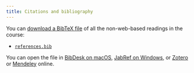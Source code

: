 ```yaml
---
title: Citations and bibliography
---
```


You can [download a BibTeX file](/files/bib/references.bib) of all the non-web-based readings in the course:

- [<i class="fas fa-book"></i> `references.bib`](/files/bib/references.bib)

You can open the file in [BibDesk on macOS](http://bibdesk.sourceforge.net/), [JabRef on Windows](http://www.jabref.org/), or [Zotero](https://www.zotero.org/) or [Mendeley](https://www.mendeley.com/) online.
